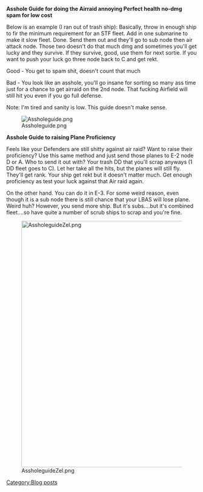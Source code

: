 '''Asshole Guide for doing the Airraid annoying Perfect health no-dmg spam for low cost'''


Below is an example (I ran out of trash ship): Basically, throw in enough ship to fir the minimum requirement for an STF fleet. Add in one submarine to make it slow fleet. Done. Send them out and they'll go to sub node then air attack node. Those two doesn't do that much dmg and sometimes you'll get lucky and they survive. If they survive, good, use them for next sortie. If you want to push your luck go three node back to C and get rekt.

Good - You get to spam shit, doesn't count that much

Bad - You look like an asshole, you'll go insane for sorting so many ass time just for a chance to get airraid on the 2nd node. That fucking Airfield will still hit you even if you go full defense.

Note: I'm tired and sanity is low. This guide doesn't make sense.

[[File:Assholeguide.png]]

'''Asshole Guide to raising Plane Proficiency'''

Feels like your Defenders are still shitty against air raid? Want to raise their proficiency? Use this same method and just send those planes to E-2 node D or A. Who to send it out with? Your trash DD that you'll scrap anyways (1 DD fleet goes to C). Let her take all the hits, but the planes will still fly. They'll get rank. Your ship get rekt but it doesn't matter much. Get enough proficiency as test your luck against that Air raid again.

On the other hand. You can do it in E-3. For some weird reason, even though it is a sub node there is still chance that your LBAS will lose plane. Weird huh? However, you send more ship. But it's subs....but it's combined fleet....so have quite a number of scrub ships to scrap and you're fine.

[[File:AssholeguideZel.png|650px]]
[[Category:Blog posts]]